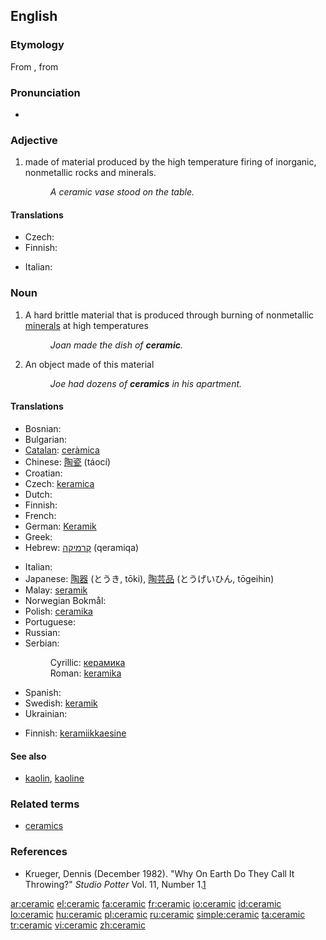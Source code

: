 ==English==

===Etymology===
From {{etyl|grc|en}} {{term|κεραμικός||potter's|sc=Polytonic|tr=keramikos|lang=grc}}, from {{term|κέραμος||potter's clay|sc=Polytonic|tr=keramos|lang=grc}}

===Pronunciation===
* {{rhymes|æmɪk}}

===Adjective===
{{en-adj|-}}

# made of material produced by the high temperature firing of inorganic, nonmetallic rocks and minerals.
#: ''A ceramic vase stood on the table.''

====Translations====
{{trans-top|of or pertaining to ceramic as material}}
* Czech: {{t-|cs|keramický|m}}
* Finnish: {{t-|fi|keraaminen}}
{{trans-mid}}
* Italian: {{t+|it|ceramico}}
{{trans-bottom}}

===Noun===
{{wikipedia}}
{{en-noun|s|-}}

# {{uncountable}} A hard brittle material that is produced through burning of nonmetallic [[mineral]]s at high temperatures
#: ''Joan made the dish of '''ceramic'''.''
# {{countable}} An object made of this material
#: ''Joe had dozens of '''ceramics''' in his apartment.''

====Translations====
{{trans-top|material}}
* Bosnian: {{t-|bs|keramika|f}}
* Bulgarian: {{t+|bg|керамика|f|tr=keramika|sc=Cyrl}}
* [[Catalan]]: [[ceràmica]] {{f}}
* Chinese: [[陶瓷]] (táocí)
* Croatian: {{t-|hr|keramika|f}}
* Czech: [[keramica]] {{f}}
* Dutch: {{t+|nl|keramiek|f}}
* Finnish: {{t+|fi|keramiikka}}
* French: {{t+|fr|céramique|f}}
* German: [[Keramik]] {{f}}
* Greek: {{t+|el|κεραμική|f|tr=keramiki|sc=Grek}}
* Hebrew: [[קרמיקה]] (qeramiqa) {{f}}
{{trans-mid}}
* Italian: {{t+|it|ceramica|f}}
* Japanese: [[陶器]] (とうき, tōki), [[陶芸品]] (とうげいひん, tōgeihin)
* Malay: [[seramik]]
* Norwegian Bokmål: {{tø|nb|keramikk|m}}
* Polish: [[ceramika]] {{f}}
* Portuguese: {{t+|pt|cerâmica|f}}
* Russian: {{t+|ru|керамика|f|tr=kerámika|sc=Cyrl}}
* Serbian:
*: Cyrillic: [[керамика]] {{f}}
*: Roman: [[keramika]] {{f}}
* Spanish: {{t-|es|ceramica|f}}
* Swedish: [[keramik]]
* Ukrainian: {{t+|uk|кераміка|f|tr=keramika|sc=Cyrl|xs=Ukrainian}}
{{trans-bottom}}

{{trans-top|object}}
* Finnish: [[keramiikkaesine]]
{{trans-mid}}
{{trans-bottom}}

====See also====
* [[kaolin]], [[kaoline]]

===Related terms===
* [[ceramics]]

===References===
* Krueger, Dennis (December 1982). "Why On Earth Do They Call It Throwing?" ''Studio Potter'' Vol. 11, Number 1.[http://www.studiopotter.org/articles/?art=art0001]

[[ar:ceramic]]
[[el:ceramic]]
[[fa:ceramic]]
[[fr:ceramic]]
[[io:ceramic]]
[[id:ceramic]]
[[lo:ceramic]]
[[hu:ceramic]]
[[pl:ceramic]]
[[ru:ceramic]]
[[simple:ceramic]]
[[ta:ceramic]]
[[tr:ceramic]]
[[vi:ceramic]]
[[zh:ceramic]]